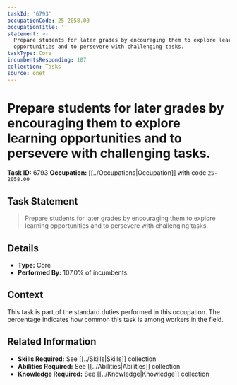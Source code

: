 ```yaml
---
taskId: '6793'
occupationCode: 25-2058.00
occupationTitle: ''
statement: >-
  Prepare students for later grades by encouraging them to explore learning
  opportunities and to persevere with challenging tasks.
taskType: Core
incumbentsResponding: 107
collection: Tasks
source: onet
---
```

# Prepare students for later grades by encouraging them to explore learning opportunities and to persevere with challenging tasks.

**Task ID:** 6793
**Occupation:** [[../Occupations|Occupation]] with code `25-2058.00`

## Task Statement

> Prepare students for later grades by encouraging them to explore learning opportunities and to persevere with challenging tasks.

## Details

- **Type:** Core
- **Performed By:** 107.0% of incumbents

## Context

This task is part of the standard duties performed in this occupation. The percentage indicates how common this task is among workers in the field.

## Related Information

- **Skills Required:** See [[../Skills|Skills]] collection
- **Abilities Required:** See [[../Abilities|Abilities]] collection
- **Knowledge Required:** See [[../Knowledge|Knowledge]] collection
